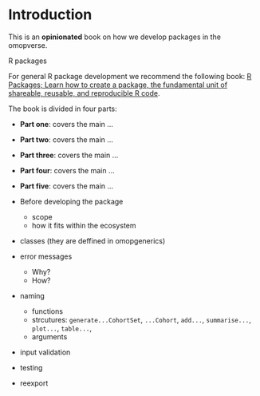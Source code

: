 # Introduction {.unnumbered}

This is an **opinionated** book on how we develop packages in the omopverse.

R packages

For general R package development we recommend the following book: [R Packages; Learn how to create a package, the fundamental unit of shareable, reusable, and reproducible R code](https://r-pkgs.org).

The book is divided in four parts:

- **Part one**: covers the main ...
- **Part two**: covers the main ...
- **Part three**: covers the main ...
- **Part four**: covers the main ...
- **Part five**: covers the main ...

-   Before developing the package
    -   scope
    -   how it fits within the ecosystem
-   classes (they are deffined in omopgenerics)
-   error messages
    -   Why?
    -   How?
-   naming
    -   functions
    -   strcutures: `generate...CohortSet`, `...Cohort`, `add...`, `summarise...`, `plot...`, `table...`,
    -   arguments
-   input validation
-   testing
-   reexport
